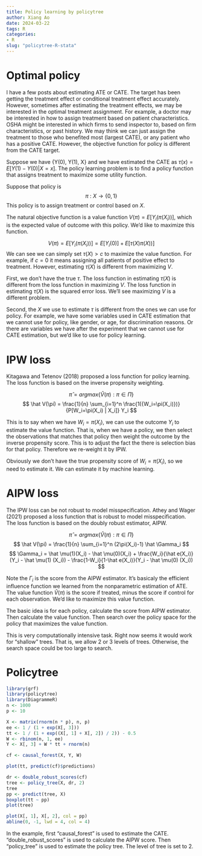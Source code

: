 ```yaml
---
title: Policy learning by policytree
author: Xiang Ao
date: 2024-03-22 
tags: R
categories:
- R
slug: "policytree-R-stata"
---
```


# Optimal policy

I have a few posts about estimating ATE or CATE.  The target has been getting the treatment effect or conditional treatment effect accurately.  However, sometimes after estimating the treatment effects, we may be interested in the optimal treatment assignment. For example, a doctor may be interested in how to assign treatment based on patient characteristics.  OSHA might be interested in which firms to send inspector to, based on firm characteristics, or past history.  We may think we can just assign the treatment to those who benefited most (largest CATE), or any patient who has a positive CATE.  However, the objective function for policy is different from the CATE target.  

Suppose we have {Y(0), Y(1), X} and we have estimated the CATE as $\tau(x)=E[Y(1)-Y(0)|X=x]$.  The policy learning problem is to find a policy function that assigns treatment to maximize some utility function.

Suppose that policy is 
$$ 
\pi \  :  \ X  \rightarrow \{0,1\} 
$$
This policy is to assign treatment or control based on $X$.

The natural objective function is a value function $V(\pi) = E[Y_i(\pi(X_i))]$, which is the expected value of outcome with this policy.  We'd like to maximize this function.

$$
V(\pi) = E[Y_i(\pi(X_i))] = E[Y_i(0)]  + E[\tau(X) \pi(X))]
$$
We can see we can simply set $\tau(X) > c$ to maximize the value function.  For example, if $c=0$ it means assigning all patients of positive effect to treatment.  However, estimating $\tau(X)$ is different from maximizing $V$.  

First, we don't have the true $\tau$.  The loss function in estimating $\tau(X)$ is different from the loss function in maximizing $V$.  The loss function in estimating $\tau(X)$ is the squared error loss.  We'll see maximizing $V$ is a different problem. 

Second, the $X$ we use to estimate $\tau$ is different from the ones we can use for policy.  For example, we have some variables used in CATE estimation that we cannot use for policy, like gender, or age, for discrimination reasons.  Or there are variables we have after the experiment that we cannot use for CATE estimation, but we'd like to use for policy learning.  

# IPW loss

Kitagawa and Tetenov (2018) proposed a loss function for policy learning.  The loss function is based on the inverse propensity weighting.  

$$
\hat \pi = argmax \{ \hat V(\pi) : \pi \in \Pi \}
$$
$$
 \hat V(\pi) = \frac{1}{n} \sum_{i=1}^n \frac{1({W_i=\pi(X_i)})} {P[W_i=\pi(X_i) | X_i]} Y_i
$$

This is to say when we have $W_i=\pi(X_i)$, we can use the outcome $Y_i$ to estimate the value function.  That is, when we have a policy, we then select the observations that matches that policy then weight the outcome by the inverse propensity score.  This is to adjust the fact the there is selection bias for that policy.  Therefore we re-weight it by IPW.  

Obviously we don't have the true propensity score of  $W_i=\pi(X_i)$, so we need to estimate it.  We can estimate it by machine learning.  

# AIPW loss

The IPW loss can be not robust to model misspecification. Athey and Wager (2021) proposed a loss function that is robust to model misspecification.  The loss function is based on the doubly robust estimator, AIPW.

$$
\hat \pi = argmax \{ \hat V(\pi) : \pi \in \Pi \}
$$
$$
 \hat V(\pi) = \frac{1}{n} \sum_{i=1}^n (2\pi(X_i)-1) \hat \Gamma_i
$$
$$
 \Gamma_i = \hat \mu(1)(X_i) - \hat \mu(0)(X_i) + \frac{W_i}{\hat e(X_i)}(Y_i - \hat \mu(1) (X_i)) - \frac{1-W_i}{1-\hat e(X_i)}(Y_i - \hat \mu(0) (X_i))
$$

Note the $\Gamma_i$ is the score from the AIPW estimator. It's basicaly the efficient influence function we learned from the nonparametric estimation of ATE.  The value function $\hat V(\pi)$ is the score if treated, minus the score if control for each observation.  We'd like to maximize this value function.

The basic idea is for each policy, calculate the score from AIPW estimator.  Then calculate the value function.  Then search over the policy space for the policy that maximizes the value function.

This is very computationally intensive task.  Right now seems it would work for "shallow" trees.  That is, we allow 2 or 3 levels of trees.  Otherwise, the search space could be too large to search.  

# Policytree

```r
library(grf)
library(policytree)
library(DiagrammeR)
n <- 1000
p <- 10

X <- matrix(rnorm(n * p), n, p)
ee <- 1 / (1 + exp(X[, 3]))
tt <- 1 / (1 + exp((X[, 1] + X[, 2]) / 2)) - 0.5
W <- rbinom(n, 1, ee)
Y <- X[, 3] + W * tt + rnorm(n)

cf <- causal_forest(X, Y, W)

plot(tt, predict(cf)$predictions)

dr <- double_robust_scores(cf)
tree <- policy_tree(X, dr, 2)
tree
pp <- predict(tree, X)
boxplot(tt ~ pp)
plot(tree)

plot(X[, 1], X[, 2], col = pp)
abline(0, -1, lwd = 4, col = 4)
```

In the example, first "causal_forest" is used to estimate the CATE.  "double_robust_scores" is used to calculate the AIPW score.  Then "policy_tree" is used to estimate the policy tree. The level of tree is set to 2.  



